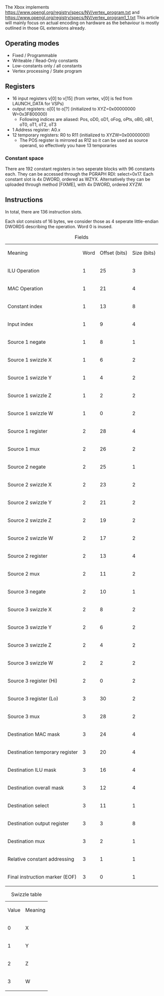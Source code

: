 The Xbox implements https://www.opengl.org/registry/specs/NV/vertex_program.txt and https://www.opengl.org/registry/specs/NV/vertex_program1_1.txt
This article will mainly focus on actual encoding on hardware as the behaviour is mostly outlined in those GL extensions already.

== Operating modes ==

* Fixed / Programmable
* Writeable / Read-Only constants
* Low-constants only / all constants
* Vertex processing / State program

== Registers ==

* 16 input registers v[0] to v[15] (from vertex, v[0] is fed from LAUNCH_DATA for VSPs)
* output registers: o[0] to o[?] (initialized to XYZ=0x00000000 W=0x3F800000)
** Following indices are aliased: Pos, oD0, oD1, oFog, oPts, oB0, oB1, oT0, oT1, oT2, oT3
* 1 Address register: A0.x
* 12 temporary registers: R0 to R11 (initialized to XYZW=0x00000000)
** The POS register is mirrored as R12 so it can be used as source operand, so effectively you have 13 temporaries

=== Constant space ===

There are 192 constant registers in two seperate blocks with 96 constants each.
They can be accessed through the PGRAPH RDI: select=0x17. Each constant slot is 4x DWORD, ordered as WZYX.
Alternatively they can be uploaded through method [FIXME], with 4x DWORD, ordered XYZW.

== Instructions ==

In total, there are 136 instruction slots.

Each slot consists of 16 bytes, we consider those as 4 seperate little-endian DWORDS describing the operation. Word 0 is inused.

{| class="wikitable"
|+Fields
|-
|Meaning
|Word
|Offset (bits)
|Size (bits)
|-
|ILU Operation
|1
|25
|3
|-
|MAC Operation
|1
|21
|4
|-
|Constant index
|1
|13
|8
|-
|Input index
|1
|9
|4
|-
|Source 1 negate
|1
|8
|1
|-
|Source 1 swizzle X
|1
|6
|2
|-
|Source 1 swizzle Y
|1
|4
|2
|-
|Source 1 swizzle Z
|1
|2
|2
|-
|Source 1 swizzle W
|1
|0
|2
|-
|Source 1 register
|2
|28
|4
|-
|Source 1 mux
|2
|26
|2
|-
|Source 2 negate
|2
|25
|1
|-
|Source 2 swizzle X
|2
|23
|2
|-
|Source 2 swizzle Y
|2
|21
|2
|-
|Source 2 swizzle Z
|2
|19
|2
|-
|Source 2 swizzle W
|2
|17
|2
|-
|Source 2 register
|2
|13
|4
|-
|Source 2 mux
|2
|11
|2
|-
|Source 3 negate
|2
|10
|1
|-
|Source 3 swizzle X
|2
|8
|2
|-
|Source 3 swizzle Y
|2
|6
|2
|-
|Source 3 swizzle Z
|2
|4
|2
|-
|Source 3 swizzle W
|2
|2
|2
|-
|Source 3 register (Hi)
|2
|0
|2
|-
|Source 3 register (Lo)
|3
|30
|2
|-
|Source 3 mux
|3
|28
|2
|-
|Destination MAC mask
|3
|24
|4
|-
|Destination temporary register
|3
|20
|4
|-
|Destination ILU mask
|3
|16
|4
|-
|Destination overall mask
|3
|12
|4
|-
|Destination select
|3
|11
|1
|-
|Destination output register
|3
|3
|8
|-
|Destination mux
|3
|2
|1
|-
|Relative constant addressing
|3
|1
|1
|-
|Final instruction marker (EOF)
|3
|0
|1
|}

{| class="wikitable"
|+Swizzle table
|-
|Value
|Meaning
|-
|0
|X
|-
|1
|Y
|-
|2
|Z
|-
|3
|W
|}